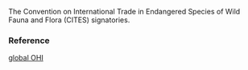 The Convention on International Trade in Endangered Species of Wild Fauna and Flora (CITES) signatories.

### Reference

[global OHI](http://www.oceanhealthindex.org/methodology/components)